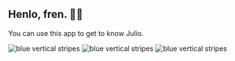 
## Henlo, fren. 👋🏻

<PageDescription>

You can use this app to get to know Julio. 

</PageDescription>

<FeatureCard
    color="dark"
    href="/getting-started"
    title="Overview"
    actionIcon="arrowRight"
    className="homepage-feature"
    >

<ArtDirection>

![blue vertical stripes](../images/blue-stripes-mobile.jpg)
![blue vertical stripes](../images/blue-stripes-tablet.jpg)
![blue vertical stripes](../images/blue-stripes.jpg)

</ArtDirection>

</FeatureCard>
